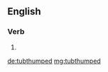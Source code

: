 ==English==

===Verb===
{{head|en|verb form}}

# {{en-past of|tubthump}}

[[de:tubthumped]]
[[mg:tubthumped]]